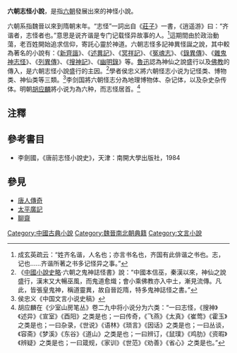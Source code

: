 '''六朝志怪小說'''，是指[[六朝|六朝]]發展出來的神怪小說。

六朝系指魏晉以來到隋朝末年。“志怪”一詞出自《[[莊子|莊子]]》一書，《逍遥游》曰：“齐谐者，志怪者也。”意思是说齐谐是专门记载怪异故事的人。<ref>成玄英疏云：“姓齐名谐，人名也；亦言书名也，齐国有此俳谐之书也。志，记也……齐谐所著之书多记怪异之事。”</ref>這期間由於政治動蕩，老百姓開始追求信仰，寄託心靈於神道。六朝志怪多記神異怪誕之說，其中較為著名的小說有：《[[子不语|新齊諧]]》、《[[述異記|述異記]]》、《[[冥祥記|冥祥記]]》、《[[冤魂志|冤魂志]]》、《[[錄異傳|錄異傳]]》、《[[雜鬼神志怪|雜鬼神志怪]]》、《[[列異傳|列異傳]]》、《[[搜神記|搜神記]]》、《[[幽明錄|幽明錄]]》等。[[魯迅|魯迅]]認為神仙之說盛行以及[[佛教|佛教]]的傳入，是六朝志怪小說盛行的主因。<ref>《[[中國小說史略|中國小說史略]]·六朝之鬼神誌怪書》說：“中國本信巫，秦漢以來，神仙之說盛行，漢末又大暢巫風，而鬼道愈熾；會小乘佛教亦入中土，漸見流傳。凡此，皆張皇鬼神，稱道靈異，故自晉訖隋，特多鬼神誌怪之書。”</ref>學者侯忠义將六朝怪志小说为记怪类、博物类、神仙类等三類。<ref>侯忠义《中国文言小说史稿》</ref>李剑国將六朝怪志分為地理博物体、杂记体，以及杂史杂传体。明朝[[胡应麟|胡应麟]]將小说为為六种，而志怪居首。<ref>胡应麟在《少室山房笔丛》卷二九中将小说分为六类：“一曰志怪，《搜神》《述异》《宣室》《酉阳》之类是也；一曰传奇，《飞燕》《太真》《崔莺》《霍玉》之类是也；一曰杂录，《世说》《语林》《琐言》《因话》之类是也；一曰丛谈，《容斋》《梦溪》《东谷》《道山》之类是也；一曰辨订，《鼠璞》《鸡肋》《资暇》《辨疑》之类是也；一曰箴规，《家训》《世范》《劝善》《省心》之类是也。”</ref>

==注釋==
{{reflist}}

==參考書目==
* 李劍國，《唐前志怪小說史》，天津：南開大學出版社，1984

==參見==
{{wikisource|齊諧記}}
{{wikisource|述異記}}
*[[唐人傳奇|唐人傳奇]]
*[[太平廣記|太平廣記]]
*[[聊齋|聊齋]]
[[Category:中國古典小說|Category:中國古典小說]]
[[Category:魏晉南北朝典籍|Category:魏晉南北朝典籍]]
[[Category:文言小說|Category:文言小說]]